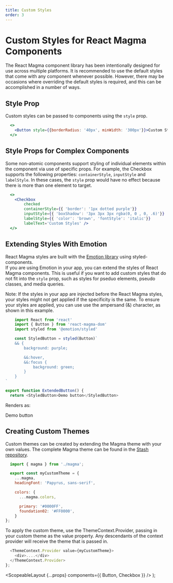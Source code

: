 ```yaml
---
title: Custom Styles
order: 3
---
```



# Custom Styles for React Magma Components

The React Magma component library has been intentionally designed for use across multiple platforms.
It is recommended to use the default styles that come with any component whenever possible.
However, there may be occasions where overriding the default styles is required, and this can be accomplished in a number of ways.

## Style Prop

Custom styles can be passed to components using the `style` prop.

```.jsx
  <>
    <Button style={{borderRadius: '40px', minWidth: '300px'}}>Custom Styles</Button>
  </>
```

## Style Props for Complex Components

Some non-atomic components support styling of individual elements within the component via use of specific props.
For example, the <Link to="/api/checkbox">Checkbox</Link> supports the following properties: `containerStyle`, `inputStyle`
and `labelStyle`. In these cases, the `style` prop would have no effect because there is more than one element to target.

```.jsx
  <>
    <Checkbox
        checked
        containerStyle={{ 'border': '1px dotted purple'}}
        inputStyle={{ 'boxShadow': '3px 3px 3px rgba(0, 0 , 0, .6)'}}
        labelStyle={{ 'color': 'brown', 'fontStyle': 'italic'}}
        labelText='Custom Styles' />
  </>
```

## Extending Styles With Emotion

React Magma styles are built with the [Emotion library](https://emotion.sh/docs/styled) using styled-components.  
If you are using Emotion in your app, you can extend the styles of React Magma components. This is useful if you want to add custom styles that do not fit into the `style` prop, such as styles for pseduo elements, pseudo classes, and media queries.

Note: If the styles in your app are injected before the React Magma styles, your styles might not get applied if the specificity is the same.
To ensure your styles are applied, you can use use the ampersand (&) character, as shown in this example.

```.js
    import React from 'react'
    import { Button } from 'react-magma-dom'
    import styled from '@emotion/styled'

    const StyledButton = styled(Button)`
    && {
        background: purple;

        &&:hover,
        &&:focus {
            background: green;
        }
    }
`

export function ExtendedButton() {
  return <StyledButton>Demo button</StyledButton>

```

Renders as:

<ExtendedButton>Demo button</ExtendedButton>

## Creating Custom Themes

Custom themes can be created by extending the Magma theme with your own values.
The complete Magma theme can be found in the [Stash repository](http://stash.corp.web:7990/projects/FRONT/repos/react-magma/browse/packages/react-magma-dom/src/theme/magma.ts).

```.js
  import { magma } from './magma';

  export const myCustomTheme = {
    ...magma,
    headingFont: 'Papyrus, sans-serif',

    colors: {
      ...magma.colors,

      primary: '#0000FF',
      foundation02: '#FF0000',
    }
};
```

To apply the custom theme, use the <Link to="/api/theme/">ThemeContext.Provider</Link>, passing in your custom theme as the value property.
Any descendants of the context provider will receive the theme that is passed in.

```.js
  <ThemeContext.Provider value={myCustomTheme}>
    <div>....</div>
  </ThemeContext.Provider>
};
```

  <ScopeableLayout {...props} components={{ Button, Checkbox }} />
);
